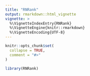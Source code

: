 ```yaml
---
title: "RNRank"
output: rmarkdown::html_vignette
vignette: >
  %\VignetteIndexEntry{RNRank}
  %\VignetteEngine{knitr::rmarkdown}
  %\VignetteEncoding{UTF-8}
---
```


```r
knitr::opts_chunk$set(
  collapse = TRUE,
  comment = "#>"
)
```

```r
library(RNRank)
```

